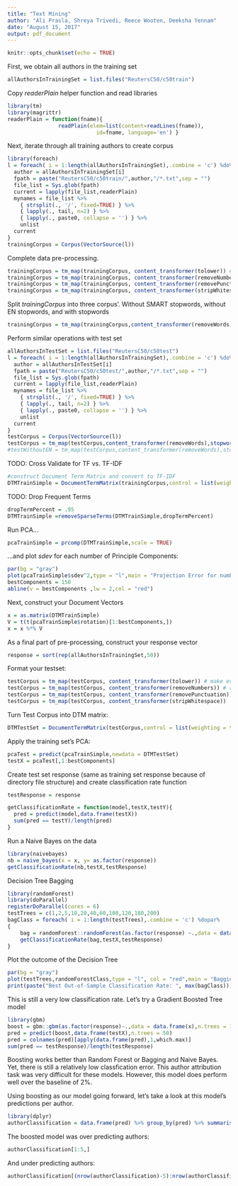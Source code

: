 ```yaml
---
title: "Text Mining"
author: "Ali Prasla, Shreya Trivedi, Reece Wooten, Deeksha Yennam"
date: "August 15, 2017"
output: pdf_document
---
```


```r
knitr::opts_chunk$set(echo = TRUE)
```

First, we obtain all authors in the training set
```r
allAuthorsInTrainingSet = list.files("ReutersC50/c50train")
```

Copy _readerPlain_ helper function and read libraries

```r
library(tm)
library(magrittr)
readerPlain = function(fname){
				readPlain(elem=list(content=readLines(fname)), 
							id=fname, language='en') }
```

Next, iterate through all training authors to create corpus

```r

library(foreach)
l = foreach( i = 1:length(allAuthorsInTrainingSet),.combine = 'c') %do% {
  author = allAuthorsInTrainingSet[i]
  fpath = paste("ReutersC50/c50train/",author,"/*.txt",sep = "")
  file_list = Sys.glob(fpath)
  current = lapply(file_list,readerPlain)
  mynames = file_list %>%
	{ strsplit(., '/', fixed=TRUE) } %>%
	{ lapply(., tail, n=2) } %>%
	{ lapply(., paste0, collapse = '') } %>%
	unlist
  current
}
trainingCorpus = Corpus(VectorSource(l))
```

Complete data pre-processing.

```r
trainingCorpus = tm_map(trainingCorpus, content_transformer(tolower)) # make everything lowercase
trainingCorpus = tm_map(trainingCorpus, content_transformer(removeNumbers)) # remove numbers
trainingCorpus = tm_map(trainingCorpus, content_transformer(removePunctuation)) # remove punctuation
trainingCorpus = tm_map(trainingCorpus, content_transformer(stripWhitespace))
```

Split _trainingCorpus_ into three corpus'. Without SMART stopwords, without EN stopwords, and with stopwords
```r
trainingCorpus = tm_map(trainingCorpus,content_transformer(removeWords),stopwords("en"))
```

Perform similar operations with test set
```r
allAuthorsInTestSet = list.files("ReutersC50/c50test")
l = foreach( i = 1:length(allAuthorsInTrainingSet),.combine = 'c') %do% {
  author = allAuthorsInTestSet[i]
  fpath = paste("ReutersC50/c50test/",author,"/*.txt",sep = "")
  file_list = Sys.glob(fpath)
  current = lapply(file_list,readerPlain)
  mynames = file_list %>%
	{ strsplit(., '/', fixed=TRUE) } %>%
	{ lapply(., tail, n=2) } %>%
	{ lapply(., paste0, collapse = '') } %>%
	unlist
  current
}
testCorpus = Corpus(VectorSource(l))
testCorpus = tm_map(testCorpus,content_transformer(removeWords),stopwords("en"))
#testWithoutEN = tm_map(testCorpus,content_transformer(removeWords),stopwords("en"))
```

TODO: Cross Validate for TF vs. TF-IDF
```r
#construct Document Term Matrix and convert to TF-IDF
DTMTrainSimple = DocumentTermMatrix(trainingCorpus,control = list(weighting = function(x) weightTfIdf(x)))

```

TODO: Drop Frequent Terms
```r
dropTermPercent = .95
DTMTrainSimple =removeSparseTerms(DTMTrainSimple,dropTermPercent)
```

Run PCA...
```r
pcaTrainSimple = prcomp(DTMTrainSimple,scale = TRUE)
```
...and plot _sdev_ for each number of Principle Components:
```r
par(bg = "gray")
plot(pcaTrainSimple$sdev^2,type = "l",main = "Projection Error for number of Principle Components",col = "blue",xlab = "Number of Principal Components",ylab = "Projection Error (Variance)")
bestComponents = 150
abline(v = bestComponents ,lw = 2,col = "red")
```

Next, construct your Document Vectors

```r
x = as.matrix(DTMTrainSimple)
V = t(t(pcaTrainSimple$rotation)[1:bestComponents,])
x = x %*% V
```

As a final part of pre-processing, construct your response vector
```r
response = sort(rep(allAuthorsInTrainingSet,50))
```

Format your testset:
```r
testCorpus = tm_map(testCorpus, content_transformer(tolower)) # make everything lowercase
testCorpus = tm_map(testCorpus, content_transformer(removeNumbers)) # remove numbers
testCorpus = tm_map(testCorpus, content_transformer(removePunctuation)) # remove punctuation
testCorpus = tm_map(testCorpus, content_transformer(stripWhitespace))

```
Turn Test Corpus into DTM matrix:
```r
DTMTestSet = DocumentTermMatrix(testCorpus,control = list(weighting = function(x) weightTfIdf(x)))
```

Apply the training set's PCA:
```r
pcaTest = predict(pcaTrainSimple,newdata = DTMTestSet)
testX = pcaTest[,1:bestComponents]
```

Create test set response (same as training set response because of directory file structure) and create classification rate function
```r
testResponse = response

getClassificationRate = function(model,testX,testY){
  pred = predict(model,data.frame(testX))
  sum(pred == testY)/length(pred)
}
```

Run a Naive Bayes on the data
```r
library(naivebayes)
nb = naive_bayes(x = x, y= as.factor(response))
getClassificationRate(nb,testX,testResponse)
```

Decision Tree Bagging
```r
library(randomForest)
library(doParallel)
registerDoParallel(cores = 6)
testTrees = c(1,2,5,10,20,40,60,100,120,180,200)
bagClass = foreach( i = 1:length(testTrees),.combine = 'c') %dopar%
{
    bag = randomForest::randomForest(as.factor(response) ~.,data = data.frame(x),mtry =bestComponents,ntree = testTrees[i])
    getClassificationRate(bag,testX,testResponse)  
}

```

Plot the outcome of the Decision Tree
```r
par(bg = "gray")
plot(testTrees,randomForestClass,type = "l", col = "red",main = "Bagging in Decision Trees: Classification Rate vs Number of Trees",xlab = "Number of Trees",ylab = "Classification Rate")
print(paste("Best Out-of-Sample Classification Rate: ", max(bagClass)))
```
This is still a very low classification rate. Let's try a Gradient Boosted Tree model

```r
library(gbm)
boost = gbm::gbm(as.factor(response)~.,data = data.frame(x),n.trees = 100,shrinkage = .01,interaction.depth = 3)
pred = predict(boost,data.frame(testX),n.trees = 50)
pred = colnames(pred)[apply(data.frame(pred),1,which.max)]
sum(pred == testResponse)/length(testResponse)
```
Boosting works better than Random Forest or Bagging and Naive Bayes. Yet, there is still a relatively low classfication error. This author attribution task was very difficult for these models. However, this model does perform well over the baseline of 2%. 

Using boosting as our model going forward, let's take a look at this model's predictions per author.
```r
library(dplyr)
authorClassification = data.frame(pred) %>% group_by(pred) %>% summarise(count = n()) %>% arrange(desc(count))
```


The boosted model was over predicting authors:
```r
authorClassification[1:5,]
```

And under predicting authors:
```r
authorClassification[(nrow(authorClassification)-5):nrow(authorClassification),]
```